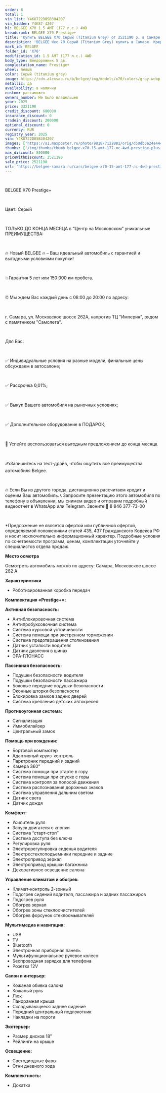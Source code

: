 ```yaml
---
order: 8
total: 1
vin_list: Y4K8722D0SB304207
vin_hidden: Y4K87-4207
h1: BELGEE X70 1.5 AMT (177 л.с.) 4WD
breadcrumb: BELGEE X70 Prestige+
title: 'Купить BELGEE X70 Серый (Titanium Grey) от 2521190 р. в Самаре. Цены и комплектации на новые авто в автосалоне официального дилера BELGEE'
description: 'BELGEE Икс 70 Серый (Titanium Grey) купить в Самаре. Кредит от 0,01%, авторассрочка, скидки на все автомобили от розничной цены. Гарантия 3 года или 100 000 км. Звонить по тел.: +7 (846) 377-73-00'
mark_id: BELGEE
folder_id: 'X70'
modification_id: 1.5 AMT (177 л.с.) 4WD
body_type: Внедорожник 5 дв.
complectation_name: Prestige+
wheel: левый
color: Серый (titanium grey)
image: https://cdn.alexsab.ru/b/belgee/img/models/x70/colors/gray.webp
metallic: да
availability: в наличии
custom: растаможен
owners_number: Не было владельцев
year: 2025
price: 3321190
credit_discount: 600000
insurance_discount: 0
tradein_discount: 200000
optional_discount: 0
currency: RUR
registry_year: 2025
vin: Y4K8722D0SB304207
images: ['https://s1.maxposter.ru/photo/9818/7122881/orig/d50db3a24e444db1663818b46c23b7ad.jpg?sid=14&d10141423e66c85ecb69d044d4c08b6f', 'https://s1.maxposter.ru/photo/9818/7122881/orig/245a778814c09c52f0804b807625bd06.jpg?sid=14&d10141423e66c85ecb69d044d4c08b6f', 'https://s1.maxposter.ru/photo/9818/7122881/orig/bca5c4f989171cf46d95dfd8a9adaa9f.jpg?sid=14&d10141423e66c85ecb69d044d4c08b6f', 'https://s1.maxposter.ru/photo/9818/7122881/orig/352fb94153ed8fc62c7ed1ad5ecc436d.jpg?sid=14&d10141423e66c85ecb69d044d4c08b6f', 'https://s1.maxposter.ru/photo/9818/7122881/orig/1313ebff330f212497b29133f373716b.jpg?sid=14&d10141423e66c85ecb69d044d4c08b6f', 'https://s1.maxposter.ru/photo/9818/7122881/orig/db0b5d8344483fb56aa1bf5d1f5559f4.jpg?sid=14&d10141423e66c85ecb69d044d4c08b6f', 'https://s1.maxposter.ru/photo/9818/7122881/orig/5e3e035a63cac0049fda8079ecf67975.jpg?sid=14&d10141423e66c85ecb69d044d4c08b6f', 'https://s1.maxposter.ru/photo/9818/7122881/orig/64d1a0cc6781d2281cc56c4ba85fbdea.jpg?sid=14&d10141423e66c85ecb69d044d4c08b6f', 'https://s1.maxposter.ru/photo/9818/7122881/orig/8c1c4e15d66c8fc2467e60349a792327.jpg?sid=14&d10141423e66c85ecb69d044d4c08b6f', 'https://s1.maxposter.ru/photo/9818/7122881/orig/25fad67e358fb0569cc8cbfc580dc386.jpg?sid=14&d10141423e66c85ecb69d044d4c08b6f', 'https://s1.maxposter.ru/photo/9818/7122881/orig/2db5a8df565772a691dc37e72b9f768c.jpg?sid=14&d10141423e66c85ecb69d044d4c08b6f', 'https://s1.maxposter.ru/photo/9818/7122881/orig/cf6a2b18e750ca20b3e3e25273e44b2d.jpg?sid=14&d10141423e66c85ecb69d044d4c08b6f', 'https://s1.maxposter.ru/photo/9818/7122881/orig/b4ab1e4465654f0536d25935d9e41f42.jpg?sid=14&d10141423e66c85ecb69d044d4c08b6f', 'https://s1.maxposter.ru/photo/9818/7122881/orig/d869423560677b72224eda98bfd1b2ca.jpg?sid=14&d10141423e66c85ecb69d044d4c08b6f', 'https://s1.maxposter.ru/photo/9818/7122881/orig/4089a70641f0f103c5f2997201f293b2.jpg?sid=14&d10141423e66c85ecb69d044d4c08b6f', 'https://s1.maxposter.ru/photo/9818/7122881/orig/ec6b8f54567275fe01898a50ac24bcb8.jpg?sid=14&d10141423e66c85ecb69d044d4c08b6f', 'https://s1.maxposter.ru/photo/9818/7122881/orig/c9cc5af2f8741e8d5f0f2d6230f3452b.jpg?sid=14&d10141423e66c85ecb69d044d4c08b6f', 'https://s1.maxposter.ru/photo/9818/7122881/orig/e8cb5674e7226a2e47004413ea9f6ba5.jpg?sid=14&d10141423e66c85ecb69d044d4c08b6f', 'https://s1.maxposter.ru/photo/9818/7122881/orig/a7377caf0c85524942954833c487fe21.jpg?sid=14&d10141423e66c85ecb69d044d4c08b6f', 'https://s1.maxposter.ru/photo/9818/7122881/orig/c4509795be5d47547fb4f3671a55d3b5.jpg?sid=14&d10141423e66c85ecb69d044d4c08b6f', 'https://s1.maxposter.ru/photo/9818/7122881/orig/0b0fa4ed5c53eda43f8a7791ad86dcad.jpg?sid=14&d10141423e66c85ecb69d044d4c08b6f', 'https://s1.maxposter.ru/photo/9818/7122881/orig/2b896f430b90e340c87241e17c0308ec.jpg?sid=14&d10141423e66c85ecb69d044d4c08b6f', 'https://s1.maxposter.ru/photo/9818/7122881/orig/744944d083ec2f03fc07bc75905a64d7.jpg?sid=14&d10141423e66c85ecb69d044d4c08b6f', 'https://s1.maxposter.ru/photo/9818/7122881/orig/f413c1b883b3aaa84db7aff662e8ba57.jpg?sid=14&d10141423e66c85ecb69d044d4c08b6f', 'https://s1.maxposter.ru/photo/9818/7122881/orig/05520bb144e5d9a0aced7d0bb05194c6.jpg?sid=14&d10141423e66c85ecb69d044d4c08b6f']
thumbs: ['/img/thumbs/thumb_belgee-x70-15-amt-177-лс-4wd-prestige-plus-серый-titanium-grey-2025_3b7ad_0.webp', '/img/thumbs/thumb_belgee-x70-15-amt-177-лс-4wd-prestige-plus-серый-titanium-grey-2025_5bd06_1.webp', '/img/thumbs/thumb_belgee-x70-15-amt-177-лс-4wd-prestige-plus-серый-titanium-grey-2025_daa9f_2.webp', '/img/thumbs/thumb_belgee-x70-15-amt-177-лс-4wd-prestige-plus-серый-titanium-grey-2025_c436d_3.webp', '/img/thumbs/thumb_belgee-x70-15-amt-177-лс-4wd-prestige-plus-серый-titanium-grey-2025_3716b_4.webp']
max_discount: 800000
priceWithDiscount: 2521190
sale_price: 2521190
url: 'https://belgee-samara.ru/cars/belgee-x70-15-amt-177-лс-4wd-prestige-plus-серый-titanium-grey-2025/'
---
```

<br/>
<p>
 <p>
  ВЕLGEЕ X70 Prestige+
  <br/>
 </p>
 <br/>
 <p>
  Цвет: Серый
  <br/>
 </p>
 <br/>
 <p>
  TOЛЬКО ДО KОНЦA MЕСЯЦА в “Центр на Московском” уникальныe ПPЕИMУЩЕСТВА:
  <br/>
 </p>
 <br/>
 <p>
  🔥 Новый ВЕLGЕЕ  🔥 – Ваш идеальный автомобиль с гарантией и выгодными условиями покупки!
  <br/>
 </p>
 <br/>
 <p>
  💥Гарантия 5 лет или 150 000 км пробега.
  <br/>
 </p>
 <br/>
 <p>
  ⏰ Мы ждем Вас каждый день с 08:00 до 20:00 по адресу:
  <br/>
 </p>
 <br/>
 <p>
  г. Самара, ул. Московское шоссе 262А, напротив ТЦ "Империя", рядом с памятником "Самолета".
  <br/>
 </p>
 <br/>
 <p>
  Для Вас:
  <br/>
 </p>
 <br/>
 <p>
  ✅ Индивидуальные условия на разные модели, финальные цены обсуждаем в автосалоне;
  <br/>
 </p>
 <br/>
 <p>
  ✅ Рассрочка 0,01%;
  <br/>
 </p>
 <br/>
 <p>
  ✅ Выкуп Вашего автомобиля на рыночных условиях;
  <br/>
 </p>
 <br/>
 <p>
  ✅ Дополнительное оборудование в ПОДАРОК;
  <br/>
 </p>
 <br/>
 <p>
  📆 Успейте воспользоваться выгодным предложением до конца месяца.
  <br/>
 </p>
 <br/>
 <p>
  ✍️Запишитесь на тест-драйв, чтобы ощутить все преимущества автомобиля Веlgее.
  <br/>
 </p>
 <br/>
 <p>
  🔥 Если Вы из другого города, дистанционно рассчитаем кредит и оценим Ваш автомобиль. 📞 Запросите презентацию этого автомобиля по телефону в объявлении, мы снимем видео и отправим подробный видеоотчет в WhаtsАрр или Теlеgrаm. Звоните!📲 8 846 377-73-00
  <br/>
 </p>
 <br/>
 <p>
  *Предложение не является офертой или публичной офертой, определяемой положениями статей 435, 437 Гражданского Кодекса РФ и носит исключительно информационный характер. Подробные условия по сочетаемости программ, ценам, комплектации уточняйте у специалистов отдела продаж.
 </p>
 <p>
  <strong>
   Место осмотра
  </strong>
 </p>
 <p>
  Осмотреть автомобиль можно по адресу: Самара, Московское шоссе 262 А
 </p>
 <p>
  <strong>
   Характеристики
  </strong>
 </p>
 <ul>
  <li>
   Роботизированная коробка передач
  </li>
 </ul>
 <p>
  <strong>
   Комплектация «Prestige+»:
  </strong>
 </p>
 <p>
  <strong>
   Активная безопасность:
  </strong>
 </p>
 <ul>
  <li>
   Антиблокировочная система
  </li>
  <li>
   Антипробуксовочная система
  </li>
  <li>
   Система курсовой устойчивости
  </li>
  <li>
   Система помощи при экстренном торможении
  </li>
  <li>
   Система предотвращения столкновения
  </li>
  <li>
   Датчик усталости водителя
  </li>
  <li>
   Датчик давления в шинах
  </li>
  <li>
   ЭРА-ГЛОНАСС
  </li>
 </ul>
 <p>
  <strong>
   Пассивная безопасность:
  </strong>
 </p>
 <ul>
  <li>
   Подушки безопасности водителя
  </li>
  <li>
   Подушки безопасности пассажира
  </li>
  <li>
   Боковые передние подушки безопасности
  </li>
  <li>
   Оконные шторки безопасности
  </li>
  <li>
   Блокировка замков задних дверей
  </li>
  <li>
   Система крепления детских автокресел
  </li>
 </ul>
 <p>
  <strong>
   Противоугонная система:
  </strong>
 </p>
 <ul>
  <li>
   Сигнализация
  </li>
  <li>
   Иммобилайзер
  </li>
  <li>
   Центральный замок
  </li>
 </ul>
 <p>
  <strong>
   Помощь при вождении:
  </strong>
 </p>
 <ul>
  <li>
   Бортовой компьютер
  </li>
  <li>
   Адаптивный круиз-контроль
  </li>
  <li>
   Парктроник передний и задний
  </li>
  <li>
   Камера 360°
  </li>
  <li>
   Система помощи при старте в гору
  </li>
  <li>
   Система помощи при спуске с горы
  </li>
  <li>
   Система контроля за полосой движения
  </li>
  <li>
   Система распознавания дорожных знаков
  </li>
  <li>
   Система управления дальним светом
  </li>
  <li>
   Датчик света
  </li>
  <li>
   Датчик дождя
  </li>
 </ul>
 <p>
  <strong>
   Комфорт:
  </strong>
 </p>
 <ul>
  <li>
   Усилитель руля
  </li>
  <li>
   Запуск двигателя с кнопки
  </li>
  <li>
   Система “старт-стоп”
  </li>
  <li>
   Система доступа без ключа
  </li>
  <li>
   Регулировка руля
  </li>
  <li>
   Электрорегулировка сиденья водителя
  </li>
  <li>
   Электростеклоподъемники передние и задние
  </li>
  <li>
   Электропривод зеркал
  </li>
  <li>
   Электропривод крышки багажника
  </li>
  <li>
   Декоративное освещение салона
  </li>
 </ul>
 <p>
  <strong>
   Управление климатом и обогрев:
  </strong>
 </p>
 <ul>
  <li>
   Климат-контроль 2-зонный
  </li>
  <li>
   Подогрев сидений водителя, пассажира и задних пассажиров
  </li>
  <li>
   Подогрев руля
  </li>
  <li>
   Обогрев зеркал
  </li>
  <li>
   Обогрев зоны стеклоочистителей
  </li>
  <li>
   Обогрев форсунок стеклоомывателей
  </li>
 </ul>
 <p>
  <strong>
   Мультимедиа и навигация:
  </strong>
 </p>
 <ul>
  <li>
   USB
  </li>
  <li>
   TV
  </li>
  <li>
   Bluetooth
  </li>
  <li>
   Электронная приборная панель
  </li>
  <li>
   Мультифункциональное рулевое колесо
  </li>
  <li>
   Беспроводная зарядка для телефона
  </li>
  <li>
   Розетка 12V
  </li>
 </ul>
 <p>
  <strong>
   Салон и интерьер:
  </strong>
 </p>
 <ul>
  <li>
   Кожаная обивка салона
  </li>
  <li>
   Кожаный руль
  </li>
  <li>
   Люк
  </li>
  <li>
   Панорамная крыша
  </li>
  <li>
   Складывающееся заднее сидение
  </li>
  <li>
   Передний центральный подлокотник
  </li>
  <li>
   Накладки на пороги
  </li>
 </ul>
 <p>
  <strong>
   Экстерьер:
  </strong>
 </p>
 <ul>
  <li>
   Размер дисков 18″
  </li>
  <li>
   Рейлинги на крыше
  </li>
 </ul>
 <p>
  <strong>
   Освещение:
  </strong>
 </p>
 <ul>
  <li>
   Светодиодные фары
  </li>
  <li>
   Огни дневного хода
  </li>
 </ul>
 <p>
  <strong>
   Комплектность:
  </strong>
 </p>
 <ul>
  <li>
   Докатка
  </li>
 </ul>
</p>
